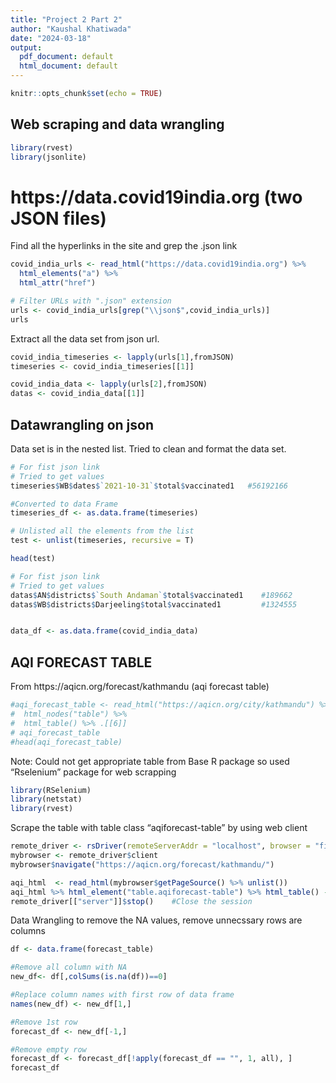 ```yaml
---
title: "Project 2 Part 2"
author: "Kaushal Khatiwada"
date: "2024-03-18"
output:
  pdf_document: default
  html_document: default
---
```


```r
knitr::opts_chunk$set(echo = TRUE)
```

## Web scraping and data wrangling
```r
library(rvest)
library(jsonlite)
```

# https://data.covid19india.org (two JSON files)

Find all the hyperlinks in the site and grep the .json link
```r
covid_india_urls <- read_html("https://data.covid19india.org") %>% 
  html_elements("a") %>% 
  html_attr("href") 

# Filter URLs with ".json" extension
urls <- covid_india_urls[grep("\\json$",covid_india_urls)]
urls
```
Extract all the data set from json url.
```r
covid_india_timeseries <- lapply(urls[1],fromJSON)
timeseries <- covid_india_timeseries[[1]]

```

```r
covid_india_data <- lapply(urls[2],fromJSON)
datas <- covid_india_data[[1]]

```

## Datawrangling on json

Data set is in the nested list. Tried to clean and format the data set.

```r
# For fist json link
# Tried to get values
timeseries$WB$dates$`2021-10-31`$total$vaccinated1   #56192166

#Converted to data Frame
timeseries_df <- as.data.frame(timeseries)

# Unlisted all the elements from the list
test <- unlist(timeseries, recursive = T)

```
```r
head(test)
```

```r
# For fist json link
# Tried to get values
datas$AN$districts$`South Andaman`$total$vaccinated1    #189662
datas$WB$districts$Darjeeling$total$vaccinated1         #1324555


data_df <- as.data.frame(covid_india_data)
```
## AQI FORECAST TABLE
From https://aqicn.org/forecast/kathmandu (aqi forecast table)
```r
#aqi_forecast_table <- read_html("https://aqicn.org/city/kathmandu") %>%
#  html_nodes("table") %>%
#  html_table() %>% .[[6]]
# aqi_forecast_table
#head(aqi_forecast_table)

```

Note: Could not get appropriate table from Base R package so used "Rselenium" package for web scrapping

```r
library(RSelenium)
library(netstat)
library(rvest)
```


Scrape the table with table class "aqiforecast-table" by using web client  
```r
remote_driver <- rsDriver(remoteServerAddr = "localhost", browser = "firefox", port=free_port(), chromever = NULL, verbose = F)
mybrowser <- remote_driver$client
mybrowser$navigate("https://aqicn.org/forecast/kathmandu/")

aqi_html  <- read_html(mybrowser$getPageSource() %>% unlist())  
aqi_html %>% html_element("table.aqiforecast-table") %>% html_table() -> forecast_table
remote_driver[["server"]]$stop()    #Close the session
```

Data Wrangling to remove the NA values, remove unnecssary rows are columns
```r
df <- data.frame(forecast_table)

#Remove all column with NA 
new_df<- df[,colSums(is.na(df))==0]

#Replace column names with first row of data frame
names(new_df) <- new_df[1,]

#Remove 1st row
forecast_df <- new_df[-1,]

#Remove empty row
forecast_df <- forecast_df[!apply(forecast_df == "", 1, all), ]
forecast_df
```

